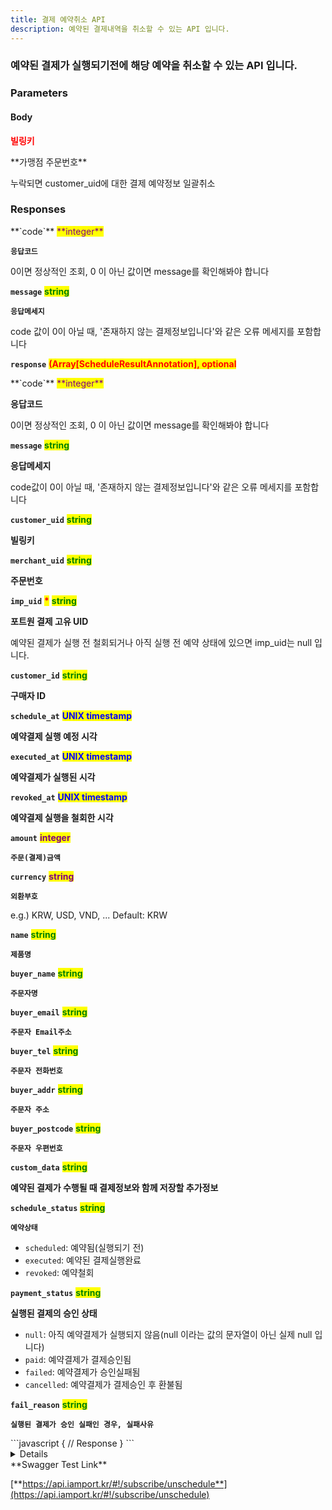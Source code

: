 ```yaml
---
title: 결제 예약취소 API
description: 예약된 결제내역을 취소할 수 있는 API 입니다.
---
```




### 예약된 결제가 실행되기전에 해당 예약을 취소할 수 있는 API 입니다.

<Swagger method="post" path="/subscribe/payments/unschedule" baseUrl="https://api.iamport.kr" summary="예약된 결제를 취소합니다.">
<SwaggerDescription>


</SwaggerDescription>

### Parameters

#### Body

<SwaggerParameter required="true" name="customer_uid" type="String">
<mark style="color:red;">

**빌링키**

</mark>

</SwaggerParameter>
<SwaggerParameter name="merchant_uid" type="Array" required="false">
**가맹점 주문번호**

누락되면 customer\_uid에 대한 결제 예약정보 일괄취소

</SwaggerParameter>


### Responses

<SwaggerResponse status="200: OK" description="성공">
<Tabs>
<Tab title="ScheduleResponse">
**`code`** <mark style="color:purple;">**integer**</mark>

**`응답코드`**

0이면 정상적인 조회, 0 이 아닌 값이면 message를 확인해봐야 합니다

**`message`** <mark style="color:green;">**string**</mark>

**`응답메세지`**

code 값이 0이 아닐 때, '존재하지 않는 결제정보입니다'와 같은 오류 메세지를 포함합니다

**`response`** <mark style="color:red;">**(Array\[ScheduleResultAnnotation], optional**</mark>

</Tab>
</Tabs>

<Tabs>
<Tab title="ScheduleResultAnnotation">
**`code`** <mark style="color:purple;">**integer**</mark>

**응답코드**

0이면 정상적인 조회, 0 이 아닌 값이면 message를 확인해봐야 합니다

**`message`** <mark style="color:green;">**string**</mark>

**응답메세지**

code값이 0이 아닐 때, '존재하지 않는 결제정보입니다'와 같은 오류 메세지를 포함합니다

**`customer_uid`** <mark style="color:green;">**string**</mark>

**빌링키**

**`merchant_uid`** <mark style="color:green;">**string**</mark>

**주문번호**

**`imp_uid`** <mark style="color:red;">**\***</mark> <mark style="color:green;">**string**</mark>

**포트원 결제 고유 UID**

예약된 결제가 실행 전 철회되거나 아직 실행 전 예약 상태에 있으면 imp_uid는 null 입니다.

**`customer_id`** <mark style="color:green;">**string**</mark>

**구매자 ID**

**`schedule_at`** <mark style="color:blue;">**UNIX timestamp**</mark>

**예약결제 실행 예정 시각**

**`executed_at`** <mark style="color:blue;">**UNIX timestamp**</mark>

**예약결제가 실행된 시각**


**`revoked_at`** <mark style="color:blue;">**UNIX timestamp**</mark>

**예약결제 실행을 철회한 시각**


**`amount`** <mark style="color:purple;">**integer**</mark>

**`주문(결제)금액`**


**`currency`** <mark style="color:purple;">**string**</mark>

**`외환부호`**

e.g.) KRW, USD, VND, ... Default: KRW

**`name`** <mark style="color:green;">**string**</mark>

**`제품명`**

**`buyer_name`** <mark style="color:green;">**string**</mark>

**`주문자명`**

**`buyer_email`** <mark style="color:green;">**string**</mark>

**`주문자 Email주소`**

**`buyer_tel`** <mark style="color:green;">**string**</mark>

**`주문자 전화번호`**

**`buyer_addr`** <mark style="color:green;">**string**</mark>

**`주문자 주소`**

**`buyer_postcode`** <mark style="color:green;">**string**</mark>

**`주문자 우편번호`**


**`custom_data`** <mark style="color:green;">**string**</mark>

**예약된 결제가 수행될 때 결제정보와 함께 저장할 추가정보**

**`schedule_status`** <mark style="color:green;">**string**</mark>

**`예약상태`**

* `scheduled`: 예약됨(실행되기 전)
* `executed`: 예약된 결제실행완료
* `revoked`: 예약철회

**`payment_status`** <mark style="color:green;">**string**</mark>

**실행된 결제의 승인 상태**

* `null`: 아직 예약결제가 실행되지 않음(null 이라는 값의 문자열이 아닌 실제 null 입니다)
* `paid`: 예약결제가 결제승인됨
* `failed`: 예약결제가 승인실패됨
* `cancelled`: 예약결제가 결제승인 후 환불됨

**`fail_reason`** <mark style="color:green;">**string**</mark>

**`실행된 결제가 승인 실패인 경우, 실패사유`**

</Tab>
</Tabs>

</SwaggerResponse>

<SwaggerResponse status="401: Unauthorized" description="인증 Token이 전달되지 않았거나 유효하지 않은 경우">
```javascript
{
    // Response
}
```

</SwaggerResponse>

</Swagger>

<Details>
<p slot="summary">Response Model Schema</p>

```json
{
  "code": 0,
  "message": "string",
  "response": [
    {
      "customer_uid": "string",
      "merchant_uid": "string",
      "imp_uid": "string",
      "schedule_at": "0",
      "executed_at": "0",
      "revoked_at": "0",
      "amount": 0,
      "name": "string",
      "buyer_name": "string",
      "buyer_email": "string",
      "buyer_tel": "string",
      "buyer_addr": "string",
      "buyer_postcode": "string",
      "custom_data": "string",
      "schedule_status": "scheduled",
      "payment_status": "paid",
      "fail_reason": "string"
    }
  ]
}
```

</Details>

<Hint style="success">
**Swagger Test Link**

[**https://api.iamport.kr/#!/subscribe/unschedule**](https://api.iamport.kr/#!/subscribe/unschedule)

</Hint>
